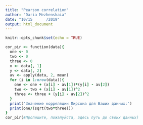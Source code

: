 ```yaml
---
title: "Pearson correlation"
author: "Daria Mezhenskaia"
date: "10/15      /2019"
output: html_document
---
```


```r
knitr::opts_chunk$set(echo = TRUE)
```


```ruby
cor_pir <- function(data){
  one <- 0
  two <- 0
  three <- 0
  x <- data[, 1]
  y <- data[, 2]
  av <- apply(data, 2, mean)
  for (i in 1:nrow(data)){
    one <- one + (x[i] - av[1])*(y[i] - av[2])
    two <- two + (x[i] - av[1])^2
    three <- three + (y[i] - av[2])^2
  }
  print('Значение корреляции Пирсона для Ваших данных:')
  print(one/(sqrt(two*three)))
}
cor_pir(#Пропишите, пожалуйста, здесь путь до своих данных)
```